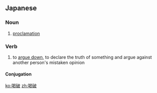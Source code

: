 ==Japanese==
{{ja-kanjitab|かつ|は‎|k1=かっ|k2=ぱ|yomi=o}}

===Noun===
{{ja-noun|かっぱ}}

# [[proclamation]]

===Verb===
{{ja-verb-suru|かっぱ}}

# to [[argue down]], to declare the truth of something and argue against another person's mistaken opinion

====Conjugation====
{{ja-suru|かっぱ}}

[[ko:喝破]]
[[zh:喝破]]